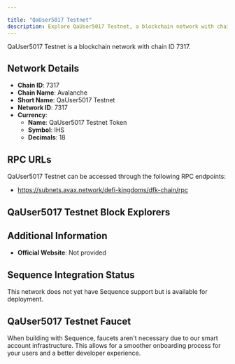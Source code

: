 ```yaml
---

title: "QaUser5017 Testnet"
description: Explore QaUser5017 Testnet, a blockchain network with chain ID 7317. Learn about its native currency, QaUser5017 Testnet Token, and how to interact with the network.
---
```




QaUser5017 Testnet is a blockchain network with chain ID 7317.

## Network Details

- **Chain ID**: 7317
- **Chain Name**: Avalanche
- **Short Name**: QaUser5017 Testnet
- **Network ID**: 7317
- **Currency**: 
  - **Name**: QaUser5017 Testnet Token
  - **Symbol**: IHS
  - **Decimals**: 18

## RPC URLs

QaUser5017 Testnet can be accessed through the following RPC endpoints:

- https://subnets.avax.network/defi-kingdoms/dfk-chain/rpc

## QaUser5017 Testnet Block Explorers



## Additional Information

- **Official Website**: Not provided

## Sequence Integration Status

This network does not yet have Sequence support but is available for deployment.

## QaUser5017 Testnet Faucet

When building with Sequence, faucets aren't necessary due to our smart account infrastructure. This allows for a smoother onboarding process for your users and a better developer experience.
